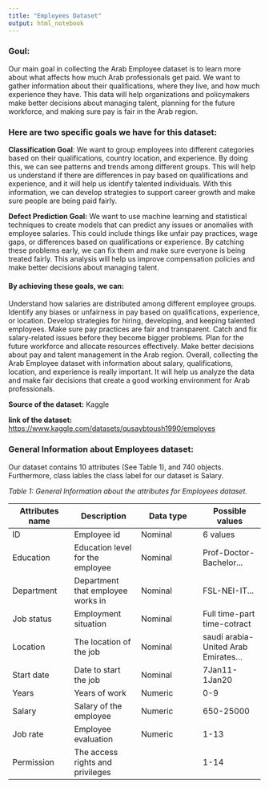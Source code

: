 ```yaml
---
title: "Employees Dataset"
output: html_notebook
---
```


### Goul:

Our main goal in collecting the Arab Employee dataset is to learn more about what affects how much Arab professionals get paid. We want to gather information about their qualifications, where they live, and how much experience they have. This data will help organizations and policymakers make better decisions about managing talent, planning for the future workforce, and making sure pay is fair in the Arab region.

### Here are two specific goals we have for this dataset:

**Classification Goal**: We want to group employees into different categories based on their qualifications, country location, and experience. By doing this, we can see patterns and trends among different groups. This will help us understand if there are differences in pay based on qualifications and experience, and it will help us identify talented individuals. With this information, we can develop strategies to support career growth and make sure people are being paid fairly.

**Defect Prediction Goal:** We want to use machine learning and statistical techniques to create models that can predict any issues or anomalies with employee salaries. This could include things like unfair pay practices, wage gaps, or differences based on qualifications or experience. By catching these problems early, we can fix them and make sure everyone is being treated fairly. This analysis will help us improve compensation policies and make better decisions about managing talent.

#### By achieving these goals, we can:

Understand how salaries are distributed among different employee groups. Identify any biases or unfairness in pay based on qualifications, experience, or location. Develop strategies for hiring, developing, and keeping talented employees. Make sure pay practices are fair and transparent. Catch and fix salary-related issues before they become bigger problems. Plan for the future workforce and allocate resources effectively. Make better decisions about pay and talent management in the Arab region. Overall, collecting the Arab Employee dataset with information about salary, qualifications, location, and experience is really important. It will help us analyze the data and make fair decisions that create a good working environment for Arab professionals.

**Source of the dataset:** Kaggle

**link of the dataset:** <https://www.kaggle.com/datasets/qusaybtoush1990/employes>

### General Information about Employees dataset:

Our dataset contains 10 attributes (See Table 1), and 740 objects. Furthermore, class lables the class label for our dataset is Salary.

*Table 1: General Information about the attributes for Employees dataset.*

| **Attributes name** | **Description**                   | **Data type** | **Possible values**                  |
|------------------|-------------------|------------------|------------------|
| ID                  | Employee id                       | Nominal       | 6 values                             |
| Education           | Education level for the employee  | Nominal       | Prof-Doctor-Bachelor\...             |
| Department          | Department that employee works in | Nominal       | FSL-NEI-IT\...                       |
| Job status          | Employment situation              | Nominal       | Full time-part time-cotract          |
| Location            | The location of the job           | Nominal       | saudi arabia-United Arab Emirates... |
| Start date          | Date to start the job             | Nominal       | 7Jan11-1Jan20                        |
| Years               | Years of work                     | Numeric       | 0-9                                  |
| Salary              | Salary of the employee            | Numeric       | 650-25000                            |
| Job rate            | Employee evaluation               | Numeric       | 1-13                                 |
| Permission          | The access rights and privileges  |               | 1-14                                 |